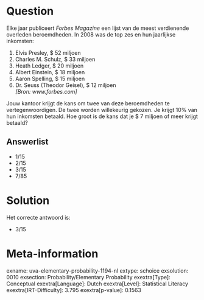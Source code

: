 Question
========

Elke jaar publiceert *Forbes Magazine* een lijst van de meest
verdienende overleden beroemdheden. In 2008 was de top zes en hun
jaarlijkse inkomsten:\

1.  Elvis Presley, \$ 52 miljoen
2.  Charles M. Schulz, \$ 33 miljoen
3.  Heath Ledger, \$ 20 miljoen
4.  Albert Einstein, \$ 18 miljoen
5.  Aaron Spelling, \$ 15 miljoen
6.  Dr. Seuss (Theodor Geisel), \$ 12 miljoen\
    *\[Bron: www.forbes.com\]*

Jouw kantoor krijgt de kans om twee van deze beroemdheden te
vertegenwoordigen. De twee worden willekeurig gekozen. Je krijgt 10% van
hun inkomsten betaald. Hoe groot is de kans dat je \$ 7 miljoen of meer
krijgt betaald?

Answerlist
----------

* 1/15
* 2/15
* 3/15
* 7/85

Solution
========

Het correcte antwoord is: 

* 3/15

Meta-information
================
exname: uva-elementary-probability-1194-nl
extype: schoice
exsolution: 0010
exsection: Probability/Elementary Probability 
exextra[Type]: Conceptual
exextra[Language]: Dutch
exextra[Level]: Statistical Literacy
exextra[IRT-Difficulty]: 3.795
exextra[p-value]: 0.1563
